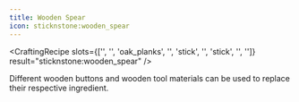 ```yaml
---
title: Wooden Spear
icon: sticknstone:wooden_spear
---
```


<CraftingRecipe
slots={['', '', 'oak_planks', '', 'stick', '', 'stick', '', '']}
result="sticknstone:wooden_spear"
/>

Different wooden buttons and wooden tool materials can be used to replace their respective ingredient.